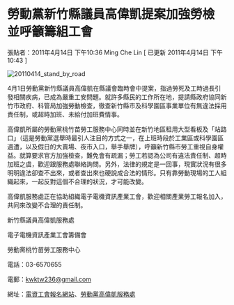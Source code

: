 # 勞動黨新竹縣議員高偉凱提案加強勞檢　並呼籲籌組工會

張貼者：2011年4月14日 下午10:36 Ming Che Lin  [ 已更新 2011年4月14日 下午10:43 ]

![20110414_stand_by_road](/images/20110414_stand_by_road.jpg)

4月1日勞動黨新竹縣議員高偉凱在縣議會臨時會中提案，指過勞死及工時過長引發相關疾病，已成為嚴重工安問題。就許多縣民的工作所在地，提請縣政府協同新竹市政府、科管局加強勞動檢查，徹查新竹縣市及科學園區事業單位有無違法採用責任制，或超時加班、未給付加班費情事。

高偉凱所屬的勞動黨桃竹苗勞工服務中心同時並在新竹地區租用大型看板及「站路口」（這是勞動黨選舉時最引人注目的方式之一，在上班時段於工業區或科學園區週遭，以及假日的大賣場、夜市入口，舉手舉牌），呼籲新竹縣市勞工重視自身權益。就算要求官方加強檢查，難免會有疏漏；勞工若認為公司有違法責任制、超時加班之虞，歡迎跟服務處聯絡詢問。另外，法律的規定是一回事，現實狀況有很多明明違法卻查不出來，或者查出來也硬說成合法的情形。只有靠勞動現場的工人組織起來，一起反對這個不合理的狀況，才可能改變。

高偉凱服務處正在協助組織電子電機資訊產業工會，歡迎相關產業勞工報名加入，共同來改變不合理的責任制。  



新竹縣議員高偉凱服務處 

電子電機資訊產業工會籌備會 

勞動黨桃竹苗勞工服務中心 

電話：03-6570655 

電郵：kwktw236@gmail.com 

網址：[電資工會報名網站](https://tueeit.github.io/what-union-can-do-for-you?fbclid=IwAR2uB25GufvJG8IJAjgYpDghQ8vO86zUR0pOt4ShgpzKtzwPSx_t8qE2Ir8)、[勞動黨高偉凱服務處](http://www.workersthebig.net/)

